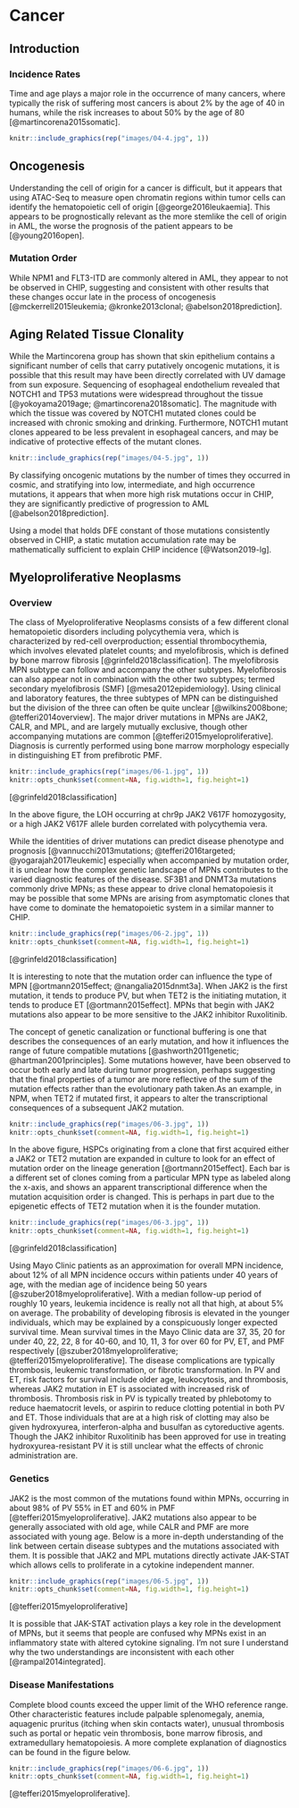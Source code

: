 # Cancer {#cancer}

## Introduction
### Incidence Rates
Time and age plays a major role in the occurrence of many cancers, where typically the risk of suffering most cancers is about 2% by the age of 40 in humans, while the risk increases to about 50% by the age of 80 [@martincorena2015somatic].
```r
knitr::include_graphics(rep("images/04-4.jpg", 1))
```

## Oncogenesis
Understanding the cell of origin for a cancer is difficult, but it appears that using ATAC-Seq to measure open chromatin regions within tumor cells can identify the hematopoietic cell of origin [@george2016leukaemia]. This appears to be prognostically relevant as the more stemlike the cell of origin in AML, the worse the prognosis of the patient appears to be [@young2016open].

### Mutation Order
While NPM1 and FLT3-ITD are commonly altered in AML, they appear to not be observed in CHIP, suggesting and consistent with other results that these changes occur late in the process of oncogenesis [@mckerrell2015leukemia; @kronke2013clonal; @abelson2018prediction].

## Aging Related Tissue Clonality
While the Martincorena group has shown that skin epithelium contains a significant number of cells that carry putatively oncogenic mutations, it is possible that this result may have been directly correlated with UV damage from sun exposure. Sequencing of esophageal endothelium revealed that NOTCH1 and TP53 mutations were widespread throughout the tissue [@yokoyama2019age; @martincorena2018somatic]. The magnitude with which the tissue was covered by NOTCH1 mutated clones could be increased with chronic smoking and drinking. Furthermore, NOTCH1 mutant clones appeared to be less prevalent in esophageal cancers, and may be indicative of protective effects of the mutant clones.
```r
knitr::include_graphics(rep("images/04-5.jpg", 1))
```

By classifying oncogenic mutations by the number of times they occurred in cosmic, and stratifying into low, intermediate, and high occurrence mutations, it appears that when more high risk mutations occur in CHIP, they are significantly predictive of progression to AML [@abelson2018prediction].

Using a model that holds DFE constant of those mutations consistently observed in CHIP, a static mutation accumulation rate may be mathematically sufficient to explain CHIP incidence [@Watson2019-lg].

## Myeloproliferative Neoplasms

### Overview

The class of Myeloproliferative Neoplasms consists of a few different clonal hematopoietic disorders including polycythemia vera, which is characterized by red-cell overproduction; essential thrombocythemia, which involves elevated platelet counts; and myelofibrosis, which is defined by bone marrow fibrosis [@grinfeld2018classification]. The myelofibrosis MPN subtype can follow and accompany the other subtypes. Myelofibrosis can also appear not in combination with the other two subtypes; termed secondary myelofibrosis (SMF) [@mesa2012epidemiology]. Using clinical and laboratory features, the three subtypes of MPN can be distinguished but the division of the three can often be quite unclear [@wilkins2008bone; @tefferi2014overview]. The major driver mutations in MPNs are JAK2, CALR, and MPL, and are largely mutually exclusive, though other accompanying mutations are common [@tefferi2015myeloproliferative]. Diagnosis is currently performed using bone marrow morphology especially in distinguishing ET from prefibrotic PMF.
```r
knitr::include_graphics(rep("images/06-1.jpg", 1))          
knitr::opts_chunk$set(comment=NA, fig.width=1, fig.height=1)
```                                                         
[@grinfeld2018classification]  

In the above figure, the LOH occurring at chr9p JAK2 V617F homozygosity, or a high JAK2 V617F allele burden correlated with polycythemia vera.  

While the identities of driver mutations can predict disease phenotype and prognosis [@vannucchi2013mutations; @tefferi2016targeted; @yogarajah2017leukemic] especially when accompanied by mutation order, it is unclear how the complex genetic landscape of MPNs contributes to the varied diagnostic features of the disease. SF3B1 and DNMT3a mutations commonly drive MPNs; as these appear to drive clonal hematopoiesis it may be possible that some MPNs are arising from asymptomatic clones that have come to dominate the hematopoietic system in a similar manner to CHIP.
```r
knitr::include_graphics(rep("images/06-2.jpg", 1))          
knitr::opts_chunk$set(comment=NA, fig.width=1, fig.height=1)
```                                                         
[@grinfeld2018classification]  

It is interesting to note that the mutation order can influence the type of MPN [@ortmann2015effect; @nangalia2015dnmt3a]. When JAK2 is the first mutation, it tends to produce PV, but when TET2 is the initiating mutation, it tends to produce ET [@ortmann2015effect]. MPNs that begin with JAK2 mutations also appear to be more sensitive to the JAK2 inhibitor Ruxolitinib.  

The concept of genetic canalization or functional buffering is one that describes the consequences of an early mutation, and how it influences the range of future compatible mutations [@ashworth2011genetic; @hartman2001principles]. Some mutations however, have been observed to occur both early and late during tumor progression, perhaps suggesting that the final properties of a tumor are more reflective of the sum of the mutation effects rather than the evolutionary path taken.As an example, in NPM, when TET2 if mutated first, it appears to alter the transcriptional consequences of a subsequent JAK2 mutation.

```r
knitr::include_graphics(rep("images/06-3.jpg", 1))          
knitr::opts_chunk$set(comment=NA, fig.width=1, fig.height=1)
```                                                         
In the above figure, HSPCs originating from a clone that first acquired either a JAK2 or TET2 mutation are expanded in culture to look for an effect of mutation order on the lineage generation [@ortmann2015effect]. Each bar is a different set of clones coming from a particular MPN type as labeled along the x-axis, and shows an apparent transcriptional difference when the mutation acquisition order is changed. This is perhaps in part due to the epigenetic effects of TET2 mutation when it is the founder mutation.

```r
knitr::include_graphics(rep("images/06-3.jpg", 1))          
knitr::opts_chunk$set(comment=NA, fig.width=1, fig.height=1)
```                                                         
[@grinfeld2018classification]  

Using Mayo Clinic patients as an approximation for overall MPN incidence, about 12% of all MPN incidence occurs within patients under 40 years of age, with the median age of incidence being 50 years [@szuber2018myeloproliferative]. With a median follow-up period of roughly 10 years, leukemia incidence is really not all that high, at about 5% on average. The probability of developing fibrosis is elevated in the younger individuals, which may be explained by a conspicuously longer expected survival time. Mean survival times in the Mayo Clinic data are 37, 35, 20 for under 40, 22, 22, 8 for 40-60, and 10, 11, 3 for over 60 for PV, ET, and PMF respectively [@szuber2018myeloproliferative; @tefferi2015myeloproliferative]. The disease complications are typically thrombosis, leukemic transformation, or fibrotic transformation. In PV and ET, risk factors for survival include older age, leukocytosis, and thrombosis, whereas JAK2 mutation in ET is associated with increased risk of thrombosis. Thrombosis risk in PV is typically treated by phlebotomy to reduce haematocrit levels, or aspirin to reduce clotting potential in both PV and ET. Those individuals that are at a high risk of clotting may also be given hydroxyurea, interferon-alpha and busulfan as cytoreductive agents. Though the JAK2 inhibitor Ruxolitinib has been approved for use in treating hydroxyurea-resistant PV it is still unclear what the effects of chronic administration are.

### Genetics
JAK2 is the most common of the mutations found within MPNs, occurring in about 98% of PV 55% in ET and 60% in PMF [@tefferi2015myeloproliferative]. JAK2 mutations also appear to be generally associated with old age, while CALR and PMF are more associated with young age. Below is a more in-depth understanding of the link between certain disease subtypes and the mutations associated with them. It is possible that JAK2 and MPL mutations directly activate JAK-STAT which allows cells to proliferate in a cytokine independent manner.
```r
knitr::include_graphics(rep("images/06-5.jpg", 1))          
knitr::opts_chunk$set(comment=NA, fig.width=1, fig.height=1)
```
[@tefferi2015myeloproliferative]  

It is possible that JAK-STAT activation plays a key role in the development of MPNs, but it seems that people are confused why MPNs exist in an inflammatory state with altered cytokine signaling. I'm not sure I understand why the two understandings are inconsistent with each other [@rampal2014integrated].

### Disease Manifestations
Complete blood counts exceed the upper limit of the WHO reference range. Other characteristic features include palpable splenomegaly, anemia, aquagenic pruritus (itching when skin contacts water), unusual thrombosis such as portal or hepatic vein thrombosis, bone marrow fibrosis, and extramedullary hematopoiesis. A more complete explanation of diagnostics can be found in the figure below.
```r
knitr::include_graphics(rep("images/06-6.jpg", 1))          
knitr::opts_chunk$set(comment=NA, fig.width=1, fig.height=1)
```
[@tefferi2015myeloproliferative].
